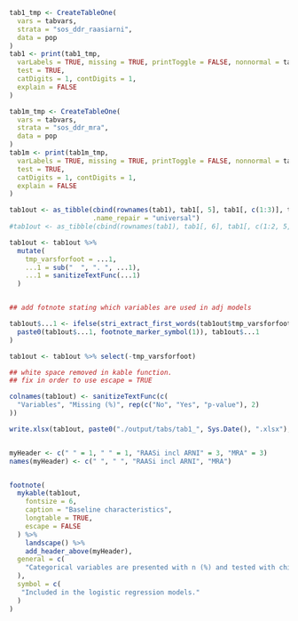```r

tab1_tmp <- CreateTableOne(
  vars = tabvars,
  strata = "sos_ddr_raasiarni",
  data = pop
)
tab1 <- print(tab1_tmp,
  varLabels = TRUE, missing = TRUE, printToggle = FALSE, nonnormal = tabvars,
  test = TRUE,
  catDigits = 1, contDigits = 1,
  explain = FALSE
)

tab1m_tmp <- CreateTableOne(
  vars = tabvars,
  strata = "sos_ddr_mra",
  data = pop
)
tab1m <- print(tab1m_tmp,
  varLabels = TRUE, missing = TRUE, printToggle = FALSE, nonnormal = tabvars,
  test = TRUE,
  catDigits = 1, contDigits = 1,
  explain = FALSE
)

tab1out <- as_tibble(cbind(rownames(tab1), tab1[, 5], tab1[, c(1:3)], tab1m[, c(1:3)]), 
                     .name_repair = "universal")
#tab1out <- as_tibble(cbind(rownames(tab1), tab1[, 6], tab1[, c(1:2, 5, 3)]))

tab1out <- tab1out %>%
  mutate(
    tmp_varsforfoot = ...1,
    ...1 = sub("  ", ". ", ...1),
    ...1 = sanitizeTextFunc(...1)
  )


## add fotnote stating which variables are used in adj models

tab1out$...1 <- ifelse(stri_extract_first_words(tab1out$tmp_varsforfoot) %in% modvars,
  paste0(tab1out$...1, footnote_marker_symbol(1)), tab1out$...1
)

tab1out <- tab1out %>% select(-tmp_varsforfoot)

## white space removed in kable function.
## fix in order to use escape = TRUE

colnames(tab1out) <- sanitizeTextFunc(c(
  "Variables", "Missing (%)", rep(c("No", "Yes", "p-value"), 2)
))

write.xlsx(tab1out, paste0("./output/tabs/tab1_", Sys.Date(), ".xlsx"), rowNames = FALSE)


myHeader <- c(" " = 1, " " = 1, "RAASi incl ARNI" = 3, "MRA" = 3)
names(myHeader) <- c(" ", " ", "RAASi incl ARNI", "MRA")


footnote(
  mykable(tab1out,
    fontsize = 6,
    caption = "Baseline characteristics",
    longtable = TRUE,
    escape = FALSE
  ) %>%
    landscape() %>%
    add_header_above(myHeader),
  general = c(
    "Categorical variables are presented with n (%) and tested with chi-square test and continuous variables with median [q1-q3] and tested with Mann-Whitney U test."
  ),
  symbol = c(
   "Included in the logistic regression models."
  )
)
```
